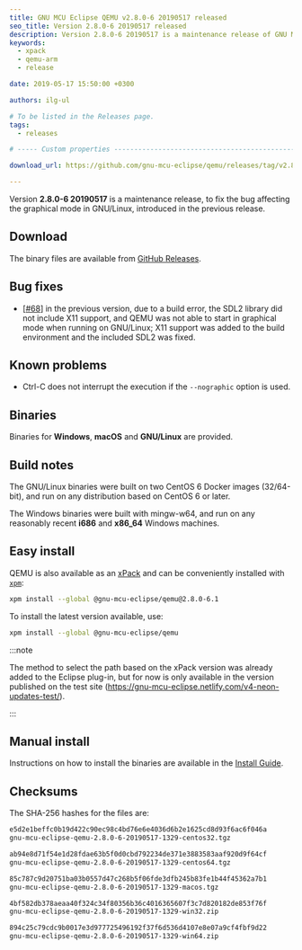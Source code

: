 ```yaml
---
title: GNU MCU Eclipse QEMU v2.8.0-6 20190517 released
seo_title: Version 2.8.0-6 20190517 released
description: Version 2.8.0-6 20190517 is a maintenance release of GNU MCU Eclipse QEMU.
keywords:
  - xpack
  - qemu-arm
  - release

date: 2019-05-17 15:50:00 +0300

authors: ilg-ul

# To be listed in the Releases page.
tags:
  - releases

# ----- Custom properties -----------------------------------------------------

download_url: https://github.com/gnu-mcu-eclipse/qemu/releases/tag/v2.8.0-6-20190517/

---
```



Version **2.8.0-6 20190517** is a maintenance release, to fix the bug affecting the graphical mode in GNU/Linux, introduced in the previous release.

<!-- truncate -->

<PageMetadata title={frontMatter.seo_title} />

## Download

The binary files are available from <a href={frontMatter.download_url}>GitHub Releases</a>.

## Bug fixes

- [[#68](https://github.com/gnu-mcu-eclipse/qemu/issues/68)] in the
  previous version, due to a build error, the SDL2 library did not include
  X11 support, and QEMU was not able to start in graphical mode when
  running on GNU/Linux; X11 support was added to the build environment
  and the included SDL2 was fixed.

## Known problems

- Ctrl-C does not interrupt the execution if the `--nographic` option is used.

## Binaries

Binaries for **Windows**, **macOS** and **GNU/Linux** are provided.

## Build notes

The GNU/Linux binaries were built on two CentOS 6 Docker images (32/64-bit),
and run on any distribution based on CentOS 6 or later.

The Windows binaries were built with mingw-w64, and run on any reasonably
recent **i686** and **x86_64** Windows machines.

## Easy install

QEMU is also available as an
[xPack](https://www.npmjs.com/package/@gnu-mcu-eclipse/qemu) and can be
conveniently installed with [`xpm`](https://www.npmjs.com/package/xpm):

```sh
xpm install --global @gnu-mcu-eclipse/qemu@2.8.0-6.1
```

To install the latest version available, use:

```sh
xpm install --global @gnu-mcu-eclipse/qemu
```

:::note

The method to select the path based on the xPack version was already added to the Eclipse plug-in, but for now is only available in the version published on the test site (https://gnu-mcu-eclipse.netlify.com/v4-neon-updates-test/).

:::

## Manual install

Instructions on how to install the binaries are available in the [Install Guide](/docs/install/).

## Checksums

The SHA-256 hashes for the files are:

```txt
e5d2e1beffc0b19d422c90ec98c4bd76e6e4036d6b2e1625cd8d93f6ac6f046a
gnu-mcu-eclipse-qemu-2.8.0-6-20190517-1329-centos32.tgz

ab94e8d71f54e1d28fdae63b5f0d0cbd792234de371e3883583aaf920d9f64cf
gnu-mcu-eclipse-qemu-2.8.0-6-20190517-1329-centos64.tgz

85c787c9d20751ba03b0557d47c268b5f06fde3dfb245b83fe1b44f45362a7b1
gnu-mcu-eclipse-qemu-2.8.0-6-20190517-1329-macos.tgz

4bf582db378aeaa40f324c34f80356b36c4016365607f3c7d820182de853f76f
gnu-mcu-eclipse-qemu-2.8.0-6-20190517-1329-win32.zip

894c25c79cdc9b0017e3d977725496192f37f6d536d4107e8e07a9cf4fbf9d22
gnu-mcu-eclipse-qemu-2.8.0-6-20190517-1329-win64.zip
```
